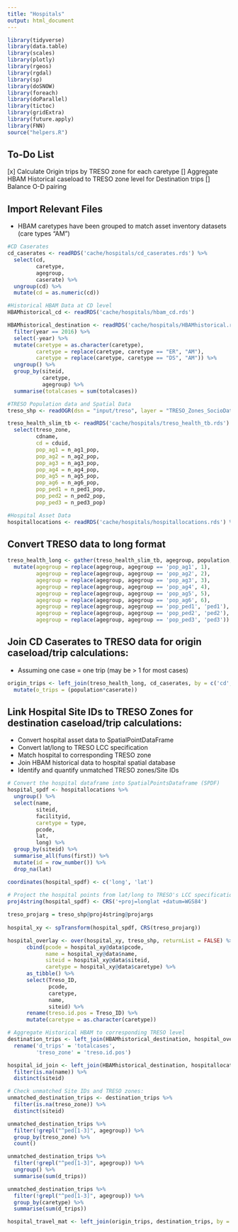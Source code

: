 ```yaml
---
title: "Hospitals"
output: html_document
---
```


```r
library(tidyverse)
library(data.table)
library(scales)
library(plotly)
library(rgeos)
library(rgdal)
library(sp)
library(doSNOW)
library(foreach)
library(doParallel)
library(tictoc)
library(gridExtra)
library(future.apply)
library(FNN)
source("helpers.R")
```

## To-Do List
[x] Calculate Origin trips by TRESO zone for each caretype
[] Aggregate HBAM Historical caseload to TRESO zone level for Destination trips
[] Balance O-D pairing

## Import Relevant Files
  - HBAM caretypes have been grouped to match asset inventory datasets (care types "AM")
```r
#CD Caserates
cd_caserates <- readRDS('cache/hospitals/cd_caserates.rds') %>% 
  select(cd,
         caretype,
         agegroup,
         caserate) %>% 
  ungroup(cd) %>% 
  mutate(cd = as.numeric(cd))

#Historical HBAM Data at CD level
HBAMhistorical_cd <- readRDS('cache/hospitals/hbam_cd.rds')

HBAMhistorical_destination <- readRDS('cache/hospitals/HBAMhistorical.rds') %>% 
  filter(year == 2016) %>% 
  select(-year) %>% 
  mutate(caretype = as.character(caretype),
         caretype = replace(caretype, caretype == "ER", "AM"),
         caretype = replace(caretype, caretype == "DS", "AM")) %>% 
  ungroup() %>%
  group_by(siteid,
           caretype,
           agegroup) %>% 
  summarise(totalcases = sum(totalcases))

#TRESO Population data and Spatial Data
treso_shp <- readOGR(dsn = "input/treso", layer = "TRESO_Zones_SocioData_Gatineau_LCC")

treso_health_slim_tb <- readRDS('cache/hospitals/treso_health_tb.rds') %>% 
  select(treso_zone,
         cdname, 
         cd = cduid,
         pop_ag1 = n_ag1_pop,
         pop_ag2 = n_ag2_pop,
         pop_ag3 = n_ag3_pop,
         pop_ag4 = n_ag4_pop,
         pop_ag5 = n_ag5_pop,
         pop_ag6 = n_ag6_pop,
         pop_ped1 = n_ped1_pop,
         pop_ped2 = n_ped2_pop,
         pop_ped3 = n_ped3_pop)

#Hospital Asset Data
hospitallocations <- readRDS('cache/hospitals/hospitallocations.rds') %>% 
```

## Convert TRESO data to long format
```r
treso_health_long <- gather(treso_health_slim_tb, agegroup, population, pop_ag1:pop_ped3) %>% 
  mutate(agegroup = replace(agegroup, agegroup == 'pop_ag1', 1),
         agegroup = replace(agegroup, agegroup == 'pop_ag2', 2),
         agegroup = replace(agegroup, agegroup == 'pop_ag3', 3),
         agegroup = replace(agegroup, agegroup == 'pop_ag4', 4),
         agegroup = replace(agegroup, agegroup == 'pop_ag5', 5),
         agegroup = replace(agegroup, agegroup == 'pop_ag6', 6),
         agegroup = replace(agegroup, agegroup == 'pop_ped1', 'ped1'),
         agegroup = replace(agegroup, agegroup == 'pop_ped2', 'ped2'),
         agegroup = replace(agegroup, agegroup == 'pop_ped3', 'ped3'))

```

## Join CD Caserates to TRESO data for origin caseload/trip calculations:
  - Assuming one case = one trip (may be > 1 for most cases)
```r
origin_trips <- left_join(treso_health_long, cd_caserates, by = c('cd', 'agegroup')) %>% 
  mutate(o_trips = (population*caserate))
```

## Link Hospital Site IDs to TRESO Zones for destination caseload/trip calculations:
  - Convert hospital asset data to SpatialPointDataFrame
  - Convert lat/long to TRESO LCC specification
  - Match hospital to corresponding TRESO zone
  - Join HBAM historical data to hospital spatial database
  - Identify and quantify unmatched TRESO zones/Site IDs
```r
# Convert the hospital dataframe into SpatialPointsDataframe (SPDF)
hospital_spdf <- hospitallocations %>%
  ungroup() %>%
  select(name,
         siteid,
         facilityid,
         caretype = type,
         pcode,
         lat,
         long) %>%
  group_by(siteid) %>%
  summarise_all(funs(first)) %>%
  mutate(id = row_number()) %>% 
  drop_na(lat)

coordinates(hospital_spdf) <- c('long', 'lat')
  
# Project the hospital points from lat/long to TRESO's LCC specification
proj4string(hospital_spdf) <- CRS('+proj=longlat +datum=WGS84')

treso_projarg = treso_shp@proj4string@projargs
  
hospital_xy <- spTransform(hospital_spdf, CRS(treso_projarg))

hospital_overlay <- over(hospital_xy, treso_shp, returnList = FALSE) %>%
      cbind(pcode = hospital_xy@data$pcode,
            name = hospital_xy@data$name,
            siteid = hospital_xy@data$siteid,
            caretype = hospital_xy@data$caretype) %>%
      as_tibble() %>%
      select(Treso_ID,
             pcode, 
             caretype,
             name, 
             siteid) %>% 
      rename(treso.id.pos = Treso_ID) %>% 
      mutate(caretype = as.character(caretype))

# Aggregate Historical HBAM to corresponding TRESO level
destination_trips <- left_join(HBAMhistorical_destination, hospital_overlay, by = c('siteid', 'caretype')) %>% 
  rename('d_trips' = 'totalcases',
         'treso_zone' = 'treso.id.pos')

hospital_id_join <- left_join(HBAMhistorical_destination, hospitallocations, by = c('siteid', 'caretype' = 'type')) %>% 
  filter(is.na(name)) %>% 
  distinct(siteid)

# Check unmatched Site IDs and TRESO zones: 
unmatched_destination_trips <- destination_trips %>% 
  filter(is.na(treso_zone)) %>% 
  distinct(siteid)

unmatched_destination_trips %>% 
  filter(!grepl("^ped[1-3]", agegroup)) %>% 
  group_by(treso_zone) %>% 
  count()

unmatched_destination_trips %>% 
  filter(!grepl("^ped[1-3]", agegroup)) %>% 
  ungroup() %>% 
  summarise(sum(d_trips))

unmatched_destination_trips %>% 
  filter(!grepl("^ped[1-3]", agegroup)) %>% 
  group_by(caretype) %>% 
  summarise(sum(d_trips))
```


```r
hospital_travel_mat <- left_join(origin_trips, destination_trips, by = c('treso_zone', 'agegroup', 'caretype'))
```

